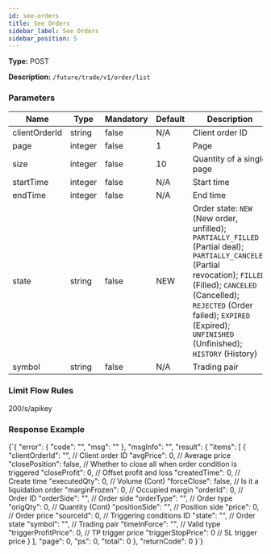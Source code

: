 ```yaml
---
id: see-orders
title: See Orders
sidebar_label: See Orders
sidebar_position: 5
---
```


**Type:** POST

**Description:** `/future/trade/v1/order/list`

### Parameters

| Name | Type | Mandatory | Default | Description | Ranges |
| --- | --- | --- | --- | --- | --- |
| clientOrderId | string | false | N/A | Client order ID |  |
| page | integer | false | 1 | Page |  |
| size | integer | false | 10 | Quantity of a single page |  |
| startTime | integer | false | N/A | Start time |  |
| endTime | integer | false | N/A | End time |  |
| state | string | false | NEW | Order state: `NEW` (New order, unfilled); `PARTIALLY_FILLED` (Partial deal); `PARTIALLY_CANCELED` (Partial revocation); `FILLED` (Filled); `CANCELED` (Cancelled); `REJECTED` (Order failed); `EXPIRED` (Expired); `UNFINISHED` (Unfinished); `HISTORY` (History) | PREV; NEXT |
| symbol | string | false | N/A | Trading pair |  |

### Limit Flow Rules

200/s/apikey

### Response Example


<CodeBlock language="json" title="Response">
  {`{
  "error": {
    "code": "",
    "msg": ""
  },
  "msgInfo": "",
  "result": {
    "items": [
      {
        "clientOrderId": "",        // Client order ID
        "avgPrice": 0,              // Average price
        "closePosition": false,     // Whether to close all when order condition is triggered
        "closeProfit": 0,           // Offset profit and loss
        "createdTime": 0,           // Create time
        "executedQty": 0,           // Volume (Cont)
        "forceClose": false,        // Is it a liquidation order
        "marginFrozen": 0,          // Occupied margin
        "orderId": 0,               // Order ID
        "orderSide": "",            // Order side
        "orderType": "",            // Order type
        "origQty": 0,               // Quantity (Cont)
        "positionSide": "",         // Position side
        "price": 0,                 // Order price
        "sourceId": 0,              // Triggering conditions ID
        "state": "",                // Order state
        "symbol": "",               // Trading pair
        "timeInForce": "",          // Valid type
        "triggerProfitPrice": 0,    // TP trigger price
        "triggerStopPrice": 0       // SL trigger price
      }
    ],
    "page": 0,
    "ps": 0,
    "total": 0
  },
  "returnCode": 0
}`}
</CodeBlock>
